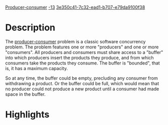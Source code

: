 [[Property:title|Producer-consumer]]
[[Property:weight|-13]]
[[Property:uuid|3e350c41-7c32-ead1-b707-e79da9100f38]]
=Description=

The [http://en.wikipedia.org/wiki/Producer-consumer_problem producer-consumer] problem is a classic software concurrency problem. The problem features one or more "producers" and one or more "consumers". All producers and consumers must share access to a "buffer" into which producers insert the products they produce, and from which consumers take the products they consume. The buffer is "bounded", that is, it has a maximum capacity. 

So at any time, the buffer could be empty, precluding any consumer from withdrawing a product. Or the buffer could be full, which would mean that no producer could not produce a new product until a consumer had made space in the buffer.

=Highlights=



